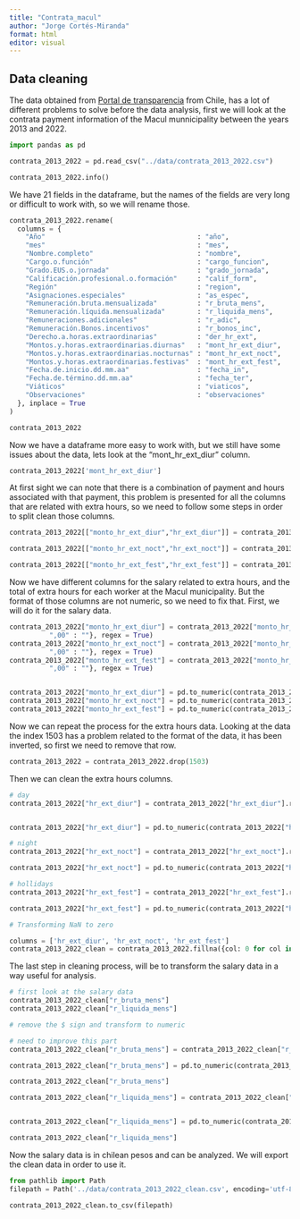 ```yaml
---
title: "Contrata_macul"
author: "Jorge Cortés-Miranda"
format: html
editor: visual
---
```


## Data cleaning

The data obtained from [Portal de transparencia](https://www.portaltransparencia.cl/PortalPdT/directorio-de-organismos-regulados/?org=MU161#) from Chile, has a lot of different problems to solve before the data analysis, first we will look at the contrata payment information of the Macul munnicipality between the years 2013 and 2022.

```python
import pandas as pd

contrata_2013_2022 = pd.read_csv("../data/contrata_2013_2022.csv")

contrata_2013_2022.info()
```

We have 21 fields in the dataframe, but the names of the fields are very long or difficult to work with, so we will rename those.

```python
contrata_2013_2022.rename(
  columns = {
    "Año"                                      : "año",
    "mes"                                      : "mes",
    "Nombre.completo"                          : "nombre",
    "Cargo.o.función"                          : "cargo_funcion",
    "Grado.EUS.o.jornada"                      : "grado_jornada",
    "Calificación.profesional.o.formación"     : "calif_form",
    "Región"                                   : "region",
    "Asignaciones.especiales"                  : "as_espec",
    "Remuneración.bruta.mensualizada"          : "r_bruta_mens",
    "Remuneración.líquida.mensualizada"        : "r_liquida_mens",
    "Remuneraciones.adicionales"               : "r_adic",
    "Remuneración.Bonos.incentivos"            : "r_bonos_inc",
    "Derecho.a.horas.extraordinarias"          : "der_hr_ext",
    "Montos.y.horas.extraordinarias.diurnas"   : "mont_hr_ext_diur",
    "Montos.y.horas.extraordinarias.nocturnas" : "mont_hr_ext_noct",
    "Montos.y.horas.extraordinarias.festivas"  : "mont_hr_ext_fest",
    "Fecha.de.inicio.dd.mm.aa"                 : "fecha_in",
    "Fecha.de.término.dd.mm.aa"                : "fecha_ter",
    "Viáticos"                                 : "viaticos",
    "Observaciones"                            : "observaciones"
  }, inplace = True
)

contrata_2013_2022
```

Now we have a dataframe more easy to work with, but we still have some issues about the data, lets look at the "mont_hr_ext_diur" column.

```python
contrata_2013_2022['mont_hr_ext_diur']
```

At first sight we can note that there is a combination of payment and hours associated with that payment, this problem is presented for all the columns that are related with extra hours, so we need to follow some steps in order to split clean those columns.

```python
contrata_2013_2022[["monto_hr_ext_diur","hr_ext_diur"]] = contrata_2013_2022.mont_hr_ext_diur.str.split(":", expand=True)

contrata_2013_2022[["monto_hr_ext_noct","hr_ext_noct"]] = contrata_2013_2022.mont_hr_ext_noct.str.split(":", expand=True)

contrata_2013_2022[["monto_hr_ext_fest","hr_ext_fest"]] = contrata_2013_2022.mont_hr_ext_fest.str.split(":", expand=True)


```

Now we have different columns for the salary related to extra hours, and the total of extra hours for each worker at the Macul municipality. But the format of those columns are not numeric, so we need to fix that. First, we will do it for the salary data.

```python
contrata_2013_2022["monto_hr_ext_diur"] = contrata_2013_2022["monto_hr_ext_diur"].replace({"No tiene" : "0",
          ",00" : ""}, regex = True)
contrata_2013_2022["monto_hr_ext_noct"] = contrata_2013_2022["monto_hr_ext_noct"].replace({"No tiene" : "0",
          ",00" : ""}, regex = True)
contrata_2013_2022["monto_hr_ext_fest"] = contrata_2013_2022["monto_hr_ext_fest"].replace({"No tiene" : "0",
          ",00" : ""}, regex = True)


contrata_2013_2022["monto_hr_ext_diur"] = pd.to_numeric(contrata_2013_2022["monto_hr_ext_diur"])
contrata_2013_2022["monto_hr_ext_noct"] = pd.to_numeric(contrata_2013_2022["monto_hr_ext_noct"])
contrata_2013_2022["monto_hr_ext_fest"] = pd.to_numeric(contrata_2013_2022["monto_hr_ext_fest"])

```

Now we can repeat the process for the extra hours data. Looking at the data the index 1503 has a problem related to the format of the data, it has been inverted, so first we need to remove that row.

```python
contrata_2013_2022 = contrata_2013_2022.drop(1503)
```

Then we can clean the extra hours columns.

```python
# day
contrata_2013_2022["hr_ext_diur"] = contrata_2013_2022["hr_ext_diur"].replace({"," : "."," hrs" : ""}, regex=True)


contrata_2013_2022["hr_ext_diur"] = pd.to_numeric(contrata_2013_2022["hr_ext_diur"])

# night
contrata_2013_2022["hr_ext_noct"] = contrata_2013_2022["hr_ext_noct"].replace({"," : "."," hrs" : ""}, regex=True)

contrata_2013_2022["hr_ext_noct"] = pd.to_numeric(contrata_2013_2022["hr_ext_noct"])

# hollidays
contrata_2013_2022["hr_ext_fest"] = contrata_2013_2022["hr_ext_fest"].replace({"," : "."," hrs" : ""}, regex=True)

contrata_2013_2022["hr_ext_fest"] = pd.to_numeric(contrata_2013_2022["hr_ext_fest"])

# Transforming NaN to zero

columns = ['hr_ext_diur', 'hr_ext_noct', 'hr_ext_fest']
contrata_2013_2022_clean = contrata_2013_2022.fillna({col: 0 for col in columns})
```

The last step in cleaning process, will be to transform the salary data in a way useful for analysis.

```python
# first look at the salary data
contrata_2013_2022_clean["r_bruta_mens"]
contrata_2013_2022_clean["r_liquida_mens"]

# remove the $ sign and transform to numeric

# need to improve this part
contrata_2013_2022_clean["r_bruta_mens"] = contrata_2013_2022_clean["r_bruta_mens"].str.replace({"$" : "", "." : ""}, regex=True)

contrata_2013_2022_clean["r_bruta_mens"] = pd.to_numeric(contrata_2013_2022_clean["r_bruta_mens"])

contrata_2013_2022_clean["r_bruta_mens"]

contrata_2013_2022_clean["r_liquida_mens"] = contrata_2013_2022_clean["r_liquida_mens"].str.replace({"$" : "", "." : "", "-" : ""}, regex=True)


contrata_2013_2022_clean["r_liquida_mens"] = pd.to_numeric(contrata_2013_2022_clean["r_liquida_mens"])

contrata_2013_2022_clean["r_liquida_mens"]
```

Now the salary data is in chilean pesos and can be analyzed. We will export the clean data in order to use it.

```python
from pathlib import Path  
filepath = Path('../data/contrata_2013_2022_clean.csv', encoding='utf-8-sig')

contrata_2013_2022_clean.to_csv(filepath)
```
